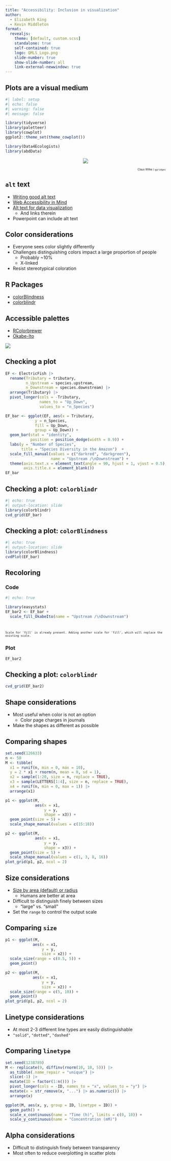 ```yaml
---
title: "Accessibility: Inclusion in visualization"
author:
  - Elizabeth King
  - Kevin Middleton
format:
  revealjs:
    theme: [default, custom.scss]
    standalone: true
    self-contained: true
    logo: QMLS_Logo.png
    slide-number: true
    show-slide-number: all
    link-external-newwindow: true
---
```


## Plots are a visual medium

```r
#| label: setup
#| echo: false
#| warning: false
#| message: false

library(tidyverse)
library(paletteer)
library(cowplot)
ggplot2::theme_set(theme_cowplot())

library(Data4Ecologists)
library(abdData)
```

::: {style="text-align: center"}

![](https://exts.ggplot2.tidyverse.org/gallery/images/ggridges.png)

:::

::: {style="font-size: 60%; text-align: right"}

Claus Wilke / `ggridges`

:::


## `alt` text

- [Writing good alt text](https://accessibility.huit.harvard.edu/describe-content-images)
- [Web Accessibility in Mind](https://webaim.org/techniques/alttext/)
- [Alt text for data visualization](https://medium.com/nightingale/writing-alt-text-for-data-visualization-2a218ef43f81)
  - And links therein
- Powerpoint can include alt text


## Color considerations

- Everyone sees color slightly differently
- Challenges distinguishing colors impact a large proportion of people
  - Probably ~10%
  - X-linked
- Resist stereotypical coloration


## R Packages

- [colorBlindness](https://cran.r-project.org/web/packages/colorBlindness/vignettes/colorBlindness.html)
- [colorblindr](https://github.com/clauswilke/colorblindr)


## Accessible palettes

- [RColorbrewer](https://colorbrewer2.org/)
- [Okabe-Ito](https://siegal.bio.nyu.edu/color-palette/)

![](http://www.cookbook-r.com/Graphs/Colors_(ggplot2)/colorblind_palette.jpg)


## Checking a plot

```r
EF <- ElectricFish |> 
  rename(Tributary = tributary,
         n_Upstream = species.upstream,
         n_Downstream = species.downstream) |> 
  arrange(Tributary) |> 
  pivot_longer(cols = -Tributary,
               names_to = "Up_Down",
               values_to = "n_Species")

EF_bar <- ggplot(EF, aes(x = Tributary,
             y = n_Species,
             fill = Up_Down,
             group = Up_Down)) +
  geom_bar(stat = "identity",
           position = position_dodge(width = 0.9)) +
  labs(y = "Number of Species",
       title = "Species Diversity in the Amazon")  +
  scale_fill_manual(values = c("darkred", "darkgreen"),
                    name = "Upstream /\nDownstream") +
  theme(axis.text.x = element_text(angle = 90, hjust = 1, vjust = 0.5),
        axis.title.x = element_blank())
EF_bar
```


## Checking a plot: `colorblindr`

```r
#| echo: true
#| output-location: slide
library(colorblindr)
cvd_grid(EF_bar)
```

## Checking a plot: `colorBlindness`

```r
#| echo: true
#| output-location: slide
library(colorBlindness)
cvdPlot(EF_bar)
```


## Recoloring

::: {.panel-tabset}

### Code

```r
#| echo: true

library(easystats)
EF_bar2 <- EF_bar +
  scale_fill_OkabeIto(name = "Upstream /\nDownstream")
```

::: {style="font-size: 75%"}
<br />

`Scale for 'fill' is already present. Adding another scale for 'fill', which will replace the existing scale.`

:::

### Plot

```r
EF_bar2
```

:::


## Checking a plot: `colorblindr`

```r
cvd_grid(EF_bar2)
```

## Shape considerations

- Most useful when color is not an option
  - Color page charges in journals
- Make the shapes as different as possible


## Comparing shapes

```r
set.seed(126633)
n <- 50
M <- tibble(
  x1 = runif(n, min = 0, max = 10),
  y = 2 * x1 + rnorm(n, mean = 0, sd = 1),
  x2 = sample(1:20, size = n, replace = TRUE),
  x3 = sample(LETTERS[1:4], size = n, replace = TRUE),
  x4 = runif(n, min = 0, max = 1)) |> 
  arrange(x1)

p1 <- ggplot(M,
             aes(x = x1, 
                 y = y, 
                 shape = x3)) +
  geom_point(size = 5) +
  scale_shape_manual(values = c(15:18))

p2 <- ggplot(M,
             aes(x = x1, 
                 y = y, 
                 shape = x3)) +
  geom_point(size = 5) +
  scale_shape_manual(values = c(1, 3, 8, 16))
plot_grid(p1, p2, ncol = 2)
```

## Size considerations

- [Size by area (default) or radius](https://ggplot2-book.org/scale-other.html)
  - Humans are better at area
- Difficult to distinguish finely between sizes
  - "large" vs. "small"
- Set the `range` to control the output scale


## Comparing `size`

```r
p1 <- ggplot(M,
            aes(x = x1, 
                y = y,
                size = x2)) +
  scale_size(range = c(0.5, 5)) +
  geom_point()

p2 <- ggplot(M,
            aes(x = x1, 
                y = y,
                size = x2)) +
  scale_size(range = c(5, 10)) +
  geom_point()
plot_grid(p1, p2, ncol = 2)
```

## Linetype considerations

- At most 2-3 different line types are easily distinguishable
- `"solid"`, `"dotted"`, `"dashed"`


## Comparing `linetype`

```r
set.seed(1238789)
M <- replicate(9, diffinv(rnorm(10, 10, 5))) |> 
  as_tibble(.name_repair = "unique") |> 
  slice(-1) |> 
  mutate(ID = factor(1:n())) |> 
  pivot_longer(cols = -ID, names_to = "x", values_to = "y") |> 
  mutate(x = str_remove(x, "...") |> as.numeric()) |> 
  arrange(x)

ggplot(M, aes(x, y, group = ID, linetype = ID)) +
  geom_path() +
  scale_x_continuous(name = "Time (h)", limits = c(0, 10)) +
  scale_y_continuous(name = "Concentration (mM)")
```


## Alpha considerations

- Difficult to distinguish finely between transparency
- Most often to reduce overplotting in scatter plots
